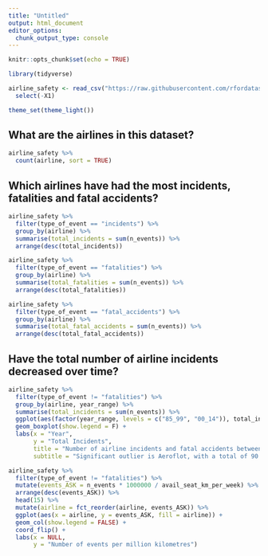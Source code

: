 ---
title: "Untitled"
output: html_document
editor_options: 
  chunk_output_type: console
---

```{r setup, include=FALSE}
knitr::opts_chunk$set(echo = TRUE)
```

```{r message=FALSE, warning=FALSE}
library(tidyverse)

airline_safety <- read_csv("https://raw.githubusercontent.com/rfordatascience/tidytuesday/master/data/2018/2018-08-07/week19_airline_safety.csv") %>%
  select(-X1)

theme_set(theme_light())
```

## What are the airlines in this dataset?

```{r}
airline_safety %>%
  count(airline, sort = TRUE)
```

## Which airlines have had the most incidents, fatalities and fatal accidents?

```{r}
airline_safety %>%
  filter(type_of_event == "incidents") %>%
  group_by(airline) %>%
  summarise(total_incidents = sum(n_events)) %>%
  arrange(desc(total_incidents))

airline_safety %>%
  filter(type_of_event == "fatalities") %>%
  group_by(airline) %>%
  summarise(total_fatalities = sum(n_events)) %>%
  arrange(desc(total_fatalities))

airline_safety %>%
  filter(type_of_event == "fatal_accidents") %>%
  group_by(airline) %>%
  summarise(total_fatal_accidents = sum(n_events)) %>%
  arrange(desc(total_fatal_accidents))

```

## Have the total number of airline incidents decreased over time?

```{r fig.width=7, fig.height=6}
airline_safety %>%
  filter(type_of_event != "fatalities") %>%
  group_by(airline, year_range) %>%
  summarise(total_incidents = sum(n_events)) %>%
  ggplot(aes(factor(year_range, levels = c("85_99", "00_14")), total_incidents, fill = year_range)) +
  geom_boxplot(show.legend = F) +
  labs(x = "Year",
       y = "Total Incidents",
       title = "Number of airline incidents and fatal accidents between 1985-99 and 2000-14",
       subtitle = "Significant outlier is Aeroflot, with a total of 90 incidents between 1985 and 1999")
```


```{r}
airline_safety %>%
  filter(type_of_event != "fatalities") %>%
  mutate(events_ASK = n_events * 1000000 / avail_seat_km_per_week) %>%
  arrange(desc(events_ASK)) %>%
  head(15) %>%
  mutate(airline = fct_reorder(airline, events_ASK)) %>%
  ggplot(aes(x = airline, y = events_ASK, fill = airline)) +
  geom_col(show.legend = FALSE) +
  coord_flip() +
  labs(x = NULL,
       y = "Number of events per million kilometres")
```







